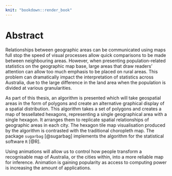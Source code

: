 ```yaml
---
knit: "bookdown::render_book"
---
```


# Abstract {-}


<!--less than 500 words-->
Relationships between geographic areas can be communicated using maps full stop the speed of visual processes allow quick comparisons to be made between neighbouring areas. However, when presenting population-related statistics on the geographic map base, large areas that draw readers' attention can allow too much emphasis to be placed on rural areas.
This problem can dramatically impact the interpretation of statistics across Australia, due to the large difference in the land area when the population is divided at various granularities.

As part of this thesis, an algorithm is presented which will take geospatial areas in the form of polygons and create an alternative graphical display of a spatial distribution. This algorithm takes a set of polygons and creates a map of tessellated hexagons, representing a single geographical area with a single hexagon. It arranges them to replicate spatial relationships of geographic areas in each city. The hexagon tile map visualisation produced by the algorithm is contrasted with the traditional choropleth map.
The package `sugarbag` [@sugarbag] implements the algorithm for the statistical software `R` [@R].


Using animations will allow us to control how people transform a recognisable map of Australia, or the cities within, into a more reliable map for inference. Animation is gaining popularity as access to computing power is increasing the amount of applications.

\newpage
